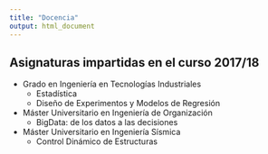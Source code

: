```yaml
---
title: "Docencia"
output: html_document
---
```


## Asignaturas impartidas en el curso 2017/18

- Grado en Ingeniería en Tecnologías Industriales
    - Estadística
    - Diseño de Experimentos y Modelos de Regresión
- Máster Universitario en Ingeniería de Organización
    - BigData: de los datos a las decisiones
- Máster Universitario en Ingeniería Sísmica
    - Control Dinámico de Estructuras
